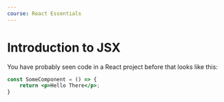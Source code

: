 ```yaml
---
course: React Essentials
---
```



# Introduction to JSX

You have probably seen code in a React project before that looks like this:

```jsx
const SomeComponent = () => {
    return <p>Hello There</p>;
}
```




